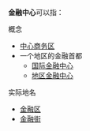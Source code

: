 '''金融中心'''可以指：
;概念
* [[中心商务区|中心商务区]]
* 一个地区的金融首都
** [[国际金融中心|国际金融中心]]
** [[地区金融中心|地区金融中心]]
;实际地名
* [[金融区|金融区]]
* [[金融街|金融街]]

{{Disambig|J金|Cat=四字消歧义}}